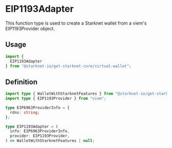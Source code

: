 # EIP1193Adapter

This function type is used to create a Starknet wallet from a viem's EIP1193Provider object.

## Usage

```ts
import {
  EIP1193Adapter
} from "@starknet-io/get-starknet-core/virtual-wallet";
```

## Definition

```ts
import type { WalletWithStarknetFeatures } from "@starknet-io/get-starknet-wallet-standard/features";
import type { EIP1193Provider } from "viem";

type EIP6963ProviderInfo = {
  rdns: string;
};

type EIP1193Adapter = (
  info: EIP6963ProviderInfo,
  provider: EIP1193Provider,
) => WalletWithStarknetFeatures | null;
````
